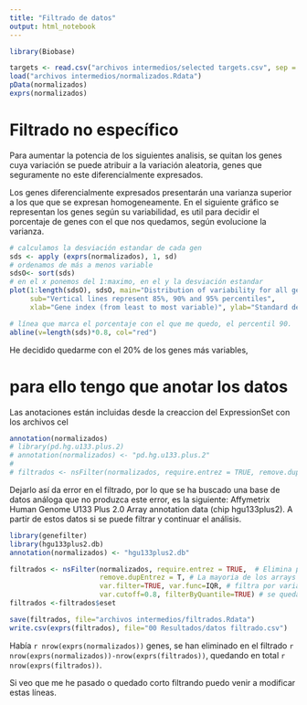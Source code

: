 ```yaml
---
title: "Filtrado de datos"
output: html_notebook
---
```


```r
library(Biobase)

targets <- read.csv("archivos intermedios/selected targets.csv", sep = ";")
load("archivos intermedios/normalizados.Rdata")
pData(normalizados)
exprs(normalizados)
```

# Filtrado no específico

Para aumentar la potencia de los siguientes analisis, se quitan los genes cuya variación se puede atribuir a la variación aleatoria, genes que seguramente no este diferencialmente expresados.

Los genes diferencialmente expresados presentarán una varianza superior a los que que se expresan homogeneamente. En el siguiente gráfico se representan los genes según su variabilidad, es util para decidir el porcentaje de genes con el que nos quedamos, según evolucione la varianza.

```r
# calculamos la desviación estandar de cada gen
sds <- apply (exprs(normalizados), 1, sd)
# ordenamos de más a menos variable
sdsO<- sort(sds)
# en el x ponemos del 1:maximo, en el y la desviación estandar
plot(1:length(sdsO), sdsO, main="Distribution of variability for all genes",
     sub="Vertical lines represent 85%, 90% and 95% percentiles",
     xlab="Gene index (from least to most variable)", ylab="Standard deviation")

# línea que marca el porcentaje con el que me quedo, el percentil 90.
abline(v=length(sds)*0.8, col="red")
```

He decidido quedarme con el 20% de los genes más variables, 

# para ello tengo que anotar los datos

Las anotaciones están incluidas desde la creaccion del ExpressionSet con los archivos cel
```r
annotation(normalizados)
# library(pd.hg.u133.plus.2)
# annotation(normalizados) <- "pd.hg.u133.plus.2"
# 
# filtrados <- nsFilter(normalizados, require.entrez = TRUE, remove.dupEntrez = TRUE, var.filter=TRUE, var.func=IQR, var.cutoff=0.8, filterByQuantile=TRUE)
```

Dejarlo así da error en el filtrado, por lo que se ha buscado una base de datos análoga que no produzca este error, es la siguiente: Affymetrix Human Genome U133 Plus 2.0 Array annotation data (chip hgu133plus2). A partir de estos datos si se puede filtrar y continuar el análisis.

```r
library(genefilter)
library(hgu133plus2.db)
annotation(normalizados) <- "hgu133plus2.db"

filtrados <- nsFilter(normalizados, require.entrez = TRUE,  # Elimina pocillos sin anotacion de Entrez, es decir, no asignados a un gen de esta base de datos.
                      remove.dupEntrez = T, # La mayoria de los arrays tienen multiples sondas por gen, con esto nos quedamos solo con el valor de la sonda con mayor varianza.
                      var.filter=TRUE, var.func=IQR, # filtra por varianza 
                      var.cutoff=0.8, filterByQuantile=TRUE) # se quedan con el 20% de los genes que han superado el primer filtro
filtrados <-filtrados$eset

save(filtrados, file="archivos intermedios/filtrados.Rdata")
write.csv(exprs(filtrados), file="00 Resultados/datos filtrado.csv")
```

Había `r nrow(exprs(normalizados))` genes, se han eliminado en el filtrado `r nrow(exprs(normalizados))-nrow(exprs(filtrados))`, quedando en total `r nrow(exprs(filtrados))`.

Si veo que me he pasado o quedado corto filtrando puedo venir a modificar estas líneas.